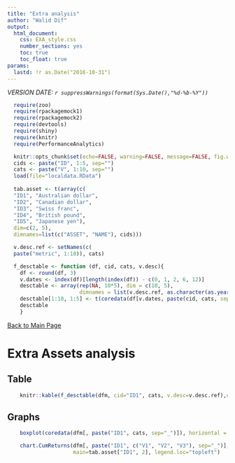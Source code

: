 ```yaml
---
title: "Extra analysis"
author: "Walid Dif"
output:
  html_document:
    css: EXA_style.css
    number_sections: yes
    toc: true
    toc_float: true
params:
  lastd: !r as.Date("2016-10-31")
---
```

*VERSION DATE: `r suppressWarnings(format(Sys.Date(),"%d-%b-%Y"))`*  

```r

  require(zoo)
  require(rpackagemock1)
  require(rpackagemock2)
  require(devtools)
  require(shiny)
  require(knitr)
  require(PerformanceAnalytics)

  knitr::opts_chunk$set(echo=FALSE, warning=FALSE, message=FALSE, fig.width=10, fig.height=7, results='asis') # assign global chunk options
  cids <- paste("ID", 1:5, sep="")
  cats <- paste("V", 1:10, sep="")
  load(file="localdata.RData")
  
  tab.asset <- t(array(c(
  "ID1", "Australian dollar",
  "ID2", "Canadian dollar",
  "ID3", "Swiss franc",
  "ID4", "British pound",
  "ID5", "Japanese yen"),
  dim=c(2, 5),
  dimnames=list(c("ASSET", "NAME"), cids)))

  v.desc.ref <- setNames(c(
  paste("metric", 1:10)), cats)

  f_desctable <- function (df, cid, cats, v.desc){
    df <- round(df, 3)
    v.dates <- index(df)[length(index(df)) - c(0, 1, 2, 6, 12)]
    desctable <- array(rep(NA, 10*5), dim = c(10, 5),
                       dimnames = list(v.desc.ref, as.character(as.yearmon(rev(v.dates)))))
    desctable[1:10, 1:5] <- t(coredata(df[v.dates, paste(cid, cats, sep="_")]))
    desctable
    }
```

[Back to Main Page](index.html)

# Extra Assets analysis

## Table

```r
    knitr::kable(f_desctable(dfm, cid="ID1", cats, v.desc=v.desc.ref),caption = NULL, table.attr = "class=\"flat-table\"")
```

## Graphs

```r
    boxplot(coredata(dfm[, paste("ID1", cats, sep="_")]), horizontal = T)
```

```r
    chart.CumReturns(dfm[, paste("ID1", c("V1", "V2", "V3"), sep="_")], geometric=FALSE,
                     main=tab.asset["ID1", 2], legend.loc="topleft")
```

